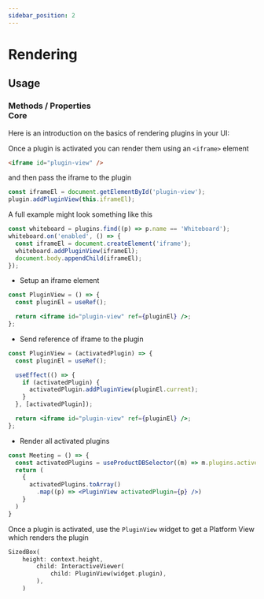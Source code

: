 ```yaml
---
sidebar_position: 2
---
```


# Rendering

## Usage

### Methods / Properties <div class="header-tag tag-core">Core</div>

Here is an introduction on the basics of rendering plugins in your UI:

<Tabs groupId="framework">
<TabItem value="js" label="Javascript">

Once a plugin is activated you can render them using an `<iframe>` element

```html
<iframe id="plugin-view" />
```

and then pass the iframe to the plugin

```js
const iframeEl = document.getElementById('plugin-view');
plugin.addPluginView(this.iframeEl);
```

A full example might look something like this

```js
const whiteboard = plugins.find((p) => p.name == 'Whiteboard');
whiteboard.on('enabled', () => {
  const iframeEl = document.createElement('iframe');
  whiteboard.addPluginView(iframeEl);
  document.body.appendChild(iframeEl);
});
```

</TabItem>
<TabItem value="react" label="React">

- Setup an iframe element

```jsx
const PluginView = () => {
  const pluginEl = useRef();

  return <iframe id="plugin-view" ref={pluginEl} />;
};
```

- Send reference of iframe to the plugin

```jsx {4-8}
const PluginView = (activatedPlugin) => {
  const pluginEl = useRef();

  useEffect(() => {
    if (activatedPlugin) {
      activatedPlugin.addPluginView(pluginEl.current);
    }
  }, [activatedPlugin]);

  return <iframe id="plugin-view" ref={pluginEl} />;
};
```

- Render all activated plugins

```jsx
const Meeting = () => {
  const activatedPlugins = useProductDBSelector((m) => m.plugins.active);
  return (
    {
      activatedPlugins.toArray()
        .map((p) => <PluginView activatedPlugin={p} />)
    }
  )
}
```

</TabItem>
<TabItem value="flutter" label="Flutter">

Once a plugin is activated, use the `PluginView` widget to get a Platform View which renders the plugin

```dart {4}
SizedBox(
    height: context.height,
        child: InteractiveViewer(
            child: PluginView(widget.plugin),
        ),
    )
```

</TabItem>
</Tabs>

<head>
  <title>Rendering Guide</title>
</head>
